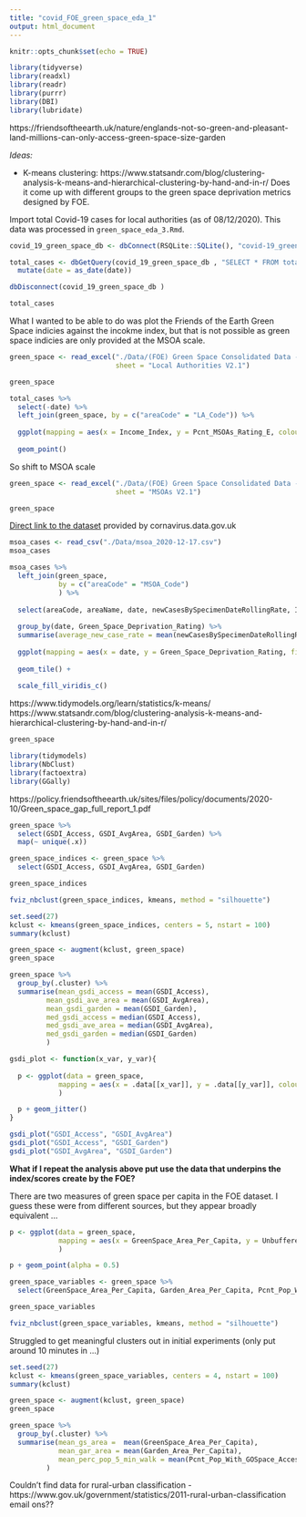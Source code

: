 ```yaml
---
title: "covid_FOE_green_space_eda_1"
output: html_document
---
```


```r
knitr::opts_chunk$set(echo = TRUE)
```

```r
library(tidyverse)
library(readxl)
library(readr)
library(purrr)
library(DBI)
library(lubridate)
```

https://friendsoftheearth.uk/nature/englands-not-so-green-and-pleasant-land-millions-can-only-access-green-space-size-garden

*Ideas: * 

* K-means clustering: https://www.statsandr.com/blog/clustering-analysis-k-means-and-hierarchical-clustering-by-hand-and-in-r/ Does it come up with different groups to the green space deprivation metrics designed by FOE.



Import total Covid-19 cases for local authorities (as of 08/12/2020). This data was processed in `green_space_eda_3.Rmd`.

```r
covid_19_green_space_db <- dbConnect(RSQLite::SQLite(), "covid-19_green_space_db.sqlite")

total_cases <- dbGetQuery(covid_19_green_space_db , "SELECT * FROM total_cases") %>% 
  mutate(date = as_date(date))

dbDisconnect(covid_19_green_space_db )

total_cases
```

What I wanted to be able to do was plot the Friends of the Earth Green Space indicies against the incokme index, but that is not possible as green space indicies are only provided at the MSOA scale.

```r
green_space <- read_excel("./Data/(FOE) Green Space Consolidated Data - England - Version 2.1.xlsx",
                          sheet = "Local Authorities V2.1")

green_space
```
```r
total_cases %>% 
  select(-date) %>% 
  left_join(green_space, by = c("areaCode" = "LA_Code")) %>% 
  
  ggplot(mapping = aes(x = Income_Index, y = Pcnt_MSOAs_Rating_E, colour = total_cases_per_ht)) +
  
  geom_point()
```

So shift to MSOA scale
```r

green_space <- read_excel("./Data/(FOE) Green Space Consolidated Data - England - Version 2.1.xlsx",
                          sheet = "MSOAs V2.1")

green_space

```

[Direct link to the dataset](https://api.coronavirus.data.gov.uk/v2/data?areaType=msoa&metric=newCasesBySpecimenDateRollingSum&metric=newCasesBySpecimenDateRollingRate&metric=newCasesBySpecimenDateChange&metric=newCasesBySpecimenDateChangePercentage&metric=newCasesBySpecimenDateDirection&format=csv) provided by cornavirus.data.gov.uk

```r
msoa_cases <- read_csv("./Data/msoa_2020-12-17.csv")
msoa_cases
```

```r
msoa_cases %>% 
  left_join(green_space,
            by = c("areaCode" = "MSOA_Code")
            ) %>% 
  
  select(areaCode, areaName, date, newCasesBySpecimenDateRollingRate, Income_Index, Green_Space_Deprivation_Rating) %>% 
  
  group_by(date, Green_Space_Deprivation_Rating) %>% 
  summarise(average_new_case_rate = mean(newCasesBySpecimenDateRollingRate, na.rm = TRUE)) %>% 
  
  ggplot(mapping = aes(x = date, y = Green_Space_Deprivation_Rating, fill = average_new_case_rate)) +
  
  geom_tile() +
  
  scale_fill_viridis_c()


```


https://www.tidymodels.org/learn/statistics/k-means/
https://www.statsandr.com/blog/clustering-analysis-k-means-and-hierarchical-clustering-by-hand-and-in-r/

```r
green_space


```
```r

library(tidymodels)
library(NbClust)
library(factoextra)
library(GGally)

```


https://policy.friendsoftheearth.uk/sites/files/policy/documents/2020-10/Green_space_gap_full_report_1.pdf

```r

green_space %>% 
  select(GSDI_Access, GSDI_AvgArea, GSDI_Garden) %>% 
  map(~ unique(.x))

green_space_indices <- green_space %>% 
  select(GSDI_Access, GSDI_AvgArea, GSDI_Garden)

green_space_indices
```


```r
fviz_nbclust(green_space_indices, kmeans, method = "silhouette")
```


```r
set.seed(27)
kclust <- kmeans(green_space_indices, centers = 5, nstart = 100)
summary(kclust)
```

```r
green_space <- augment(kclust, green_space)
green_space

green_space %>% 
  group_by(.cluster) %>% 
  summarise(mean_gsdi_access = mean(GSDI_Access),
         mean_gsdi_ave_area = mean(GSDI_AvgArea),
         mean_gsdi_garden = mean(GSDI_Garden),
         med_gsdi_access = median(GSDI_Access),
         med_gsdi_ave_area = median(GSDI_AvgArea),
         med_gsdi_garden = median(GSDI_Garden)
         )
```

```r

gsdi_plot <- function(x_var, y_var){
  
  p <- ggplot(data = green_space,
            mapping = aes(x = .data[[x_var]], y = .data[[y_var]], colour = `.cluster`)
            )

  p + geom_jitter()
}

gsdi_plot("GSDI_Access", "GSDI_AvgArea")
gsdi_plot("GSDI_Access", "GSDI_Garden")
gsdi_plot("GSDI_AvgArea", "GSDI_Garden")

```

**What if I repeat the analysis above put use the data that underpins the index/scores create by the FOE?**

There are two measures of green space per capita in the FOE dataset. I guess these were from different sources, but they appear broadly equivalent ...

```r

p <- ggplot(data = green_space,
            mapping = aes(x = GreenSpace_Area_Per_Capita, y = Unbuffered_GOSpace_Per_Capita)
            )

p + geom_point(alpha = 0.5)

```
```r
green_space_variables <- green_space %>% 
  select(GreenSpace_Area_Per_Capita, Garden_Area_Per_Capita, Pcnt_Pop_With_GOSpace_Access)

green_space_variables
```

```r
fviz_nbclust(green_space_variables, kmeans, method = "silhouette")
```

Struggled to get meaningful clusters out in initial experiments (only put around 10 minutes in ...)

```r
set.seed(27)
kclust <- kmeans(green_space_variables, centers = 4, nstart = 100)
summary(kclust)

green_space <- augment(kclust, green_space)
green_space

green_space %>% 
  group_by(.cluster) %>% 
  summarise(mean_gs_area =  mean(GreenSpace_Area_Per_Capita), 
            mean_gar_area = mean(Garden_Area_Per_Capita), 
            mean_perc_pop_5_min_walk = mean(Pcnt_Pop_With_GOSpace_Access)
         )

```



Couldn't find data for rural-urban classification - https://www.gov.uk/government/statistics/2011-rural-urban-classification email ons??


